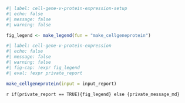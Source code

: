
```r
#| label: cell-gene-v-protein-expression-setup
#| echo: false
#| message: false
#| warning: false

fig_legend <- make_legend(fun = "make_cellgeneprotein")
```

```r
#| label: cell-gene-v-protein-expression
#| echo: false
#| message: false
#| warning: false
#| fig-cap: !expr fig_legend
#| eval: !expr private_report

make_cellgeneprotein(input = input_report)
```

`r if(private_report == TRUE){fig_legend} else {private_message_md}`
